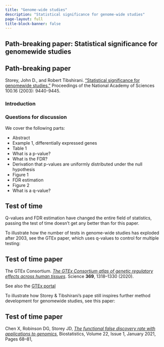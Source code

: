 ```yaml
---
title: "Genome-wide studies"
description: "Statistical significance for genome-wide studies"
page-layout: full
title-block-banner: false
---
```



## Path-breaking paper: Statistical significance for genomewide studies


::: {.callout-tip}
## Path-breaking  paper

Storey, John D., and Robert Tibshirani. ["Statistical significance for genomewide studies."](https://www.pnas.org/doi/10.1073/pnas.1530509100) Proceedings of the National Academy of Sciences 100.16 (2003): 9440-9445.
:::

### Introduction



### Questions for discussion

We cover the following parts:

- Abstract
- Example 1, differentially expressed genes
- Table 1
- What is a p-value?
- What is the FDR?
- Derivation that p-values are uniformly distributed under the null hypothesis
- Figure 1
- FDR estimation
- Figure 2
- What is a q-value?

## Test of time

Q-values and FDR estimation have changed the entire field of statistics, passing the test of time doesn't get any better than for this paper.

To illustrate how the number of tests in genome-wide studies has exploded after 2003, see the GTEx paper, which uses q-values to control for multiple testing:

::: {.callout-tip}
## Test of time  paper

The GTEx Consortium. [*The GTEx Consortium atlas of genetic regulatory effects across human tissues*](https://doi.org/10.1126/science.aaz1776). Science **369**, 1318--1330 (2020).

See also the [GTEx portal](https://www.gtexportal.org/)
:::

To illustrate how Storey & Tibshirani's pape still inspires further method development for genomewide studies, see this paper:

::: {.callout-tip}
## Test of time  paper

Chen X, Robinson DG, Storey JD, [*The functional false discovery rate with applications to genomics*](https://doi.org/10.1093/biostatistics/kxz010), Biostatistics, Volume 22, Issue 1, January 2021, Pages 68–81, 
:::